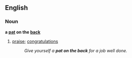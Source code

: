 ==English==

===Noun===
'''a [[pat]] on the [[back]]'''
#[[praise]]; [[congratulations]]
#:''Give yourself a '''pat on the back''' for a job well done.''
